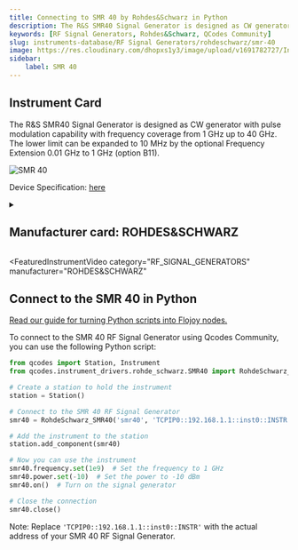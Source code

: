 ```yaml
---
title: Connecting to SMR 40 by Rohdes&Schwarz in Python
description: The R&S SMR40 Signal Generator is designed as CW generator with pulse modulation capability with frequency coverage from 1 GHz up to 40 GHz. The lower limit can be expanded to 10 MHz by the optional Frequency Extension 0.01 GHz to 1 GHz  (option B11).
keywords: [RF Signal Generators, Rohdes&Schwarz, QCodes Community] 
slug: instruments-database/RF Signal Generators/rohdeschwarz/smr-40 
image: https://res.cloudinary.com/dhopxs1y3/image/upload/v1691782727/Instruments/RF%20Signal%20Generator/SMR-40/SMR-40.jpg
sidebar:
    label: SMR 40 
---
```



## Instrument Card

The R&S SMR40 Signal Generator is designed as CW generator with pulse modulation capability with frequency coverage from 1 GHz up to 40 GHz. The lower limit can be expanded to 10 MHz by the optional Frequency Extension 0.01 GHz to 1 GHz  (option B11).

![SMR 40](https://res.cloudinary.com/dhopxs1y3/image/upload/v1691782727/Instruments/RF%20Signal%20Generator/SMR-40/SMR-40.jpg)

Device Specification: [here](https://www.axiomtest.com/documents/models/Rohde%20&%20Schwarz%20SMR40%20Data%20Sheet.pdf)

<details style={{ marginTop: "15px"}}>
<summary><h2 style={{display:'inline'}}>Manufacturer card: ROHDES&SCHWARZ</h2></summary>

![ROHDES&SCHWARZ](https://res.cloudinary.com/dhopxs1y3/image/upload/v1692806194/Instruments/Vendor%20Logos/RohdeSchwarz.png)

Rohde & Schwarz GmbH & Co KG is an international electronics group specializing in the fields of electronic test equipment, broadcast & media, cybersecurity, radiomonitoring and radiolocation, and radiocommunication.

- Headquarters: Munich, Germany
- Yearly Revenue (millions, USD): 2500
- Vendor Website: [here](https://www.rohde-schwarz.com/ca/home_48230.html)

</details>


<FeaturedInstrumentVideo
  category="RF_SIGNAL_GENERATORS"
  manufacturer="ROHDES&SCHWARZ"
></FeaturedInstrumentVideo>

## Connect to the SMR 40 in Python

[Read our guide for turning Python scripts into Flojoy nodes.](https://docs.flojoy.ai/contribution/blocks/custom-flojoy-block/)



<Tabs>
<TabItem value="Flojoy" label="Flojoy" className="flojoy-instrument-tabs">

<NodeCardCollection category="RF_SIGNAL_GENERATORS" manufacturer="Rohdes&Schwarz"></NodeCardCollection>

</TabItem>
<TabItem value="QCodes Community" label="QCodes Community">

To connect to the SMR 40 RF Signal Generator using Qcodes Community, you can use the following Python script:

```python
from qcodes import Station, Instrument
from qcodes.instrument_drivers.rohde_schwarz.SMR40 import RohdeSchwarz_SMR40

# Create a station to hold the instrument
station = Station()

# Connect to the SMR 40 RF Signal Generator
smr40 = RohdeSchwarz_SMR40('smr40', 'TCPIP0::192.168.1.1::inst0::INSTR')

# Add the instrument to the station
station.add_component(smr40)

# Now you can use the instrument
smr40.frequency.set(1e9)  # Set the frequency to 1 GHz
smr40.power.set(-10)  # Set the power to -10 dBm
smr40.on()  # Turn on the signal generator

# Close the connection
smr40.close()
```

Note: Replace `'TCPIP0::192.168.1.1::inst0::INSTR'` with the actual address of your SMR 40 RF Signal Generator.

</TabItem>
</Tabs>